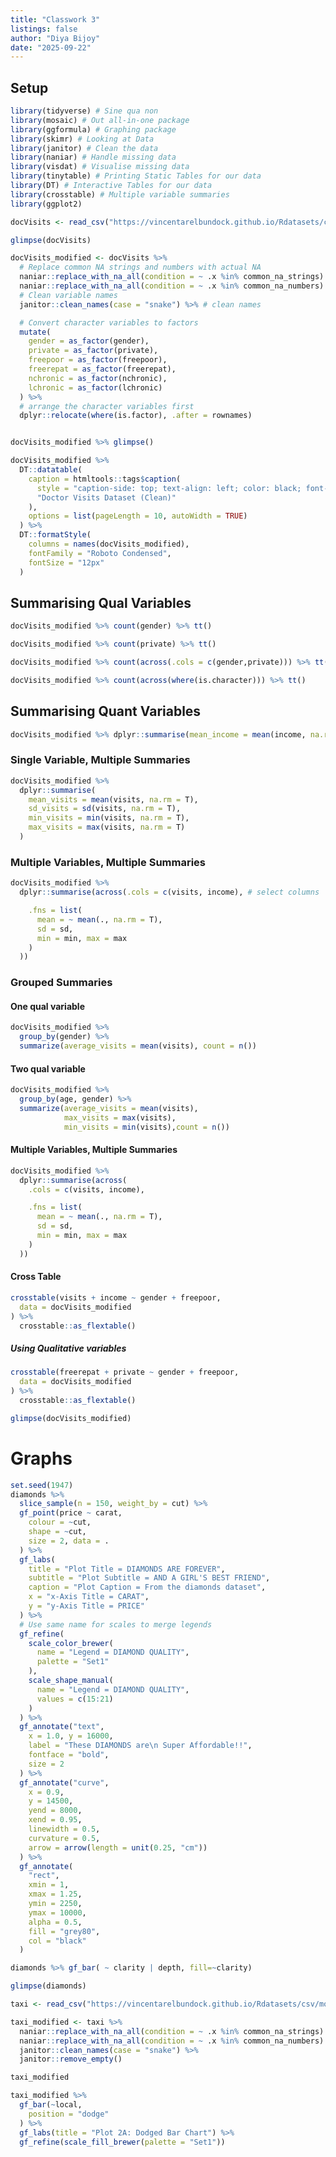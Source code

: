 ```yaml
---
title: "Classwork 3"
listings: false
author: "Diya Bijoy"
date: "2025-09-22"
---
```


## Setup

```r
library(tidyverse) # Sine qua non
library(mosaic) # Out all-in-one package
library(ggformula) # Graphing package
library(skimr) # Looking at Data
library(janitor) # Clean the data
library(naniar) # Handle missing data
library(visdat) # Visualise missing data
library(tinytable) # Printing Static Tables for our data
library(DT) # Interactive Tables for our data
library(crosstable) # Multiple variable summaries
library(ggplot2)
```

```r
docVisits <- read_csv("https://vincentarelbundock.github.io/Rdatasets/csv/AER/DoctorVisits.csv")
```

```r
glimpse(docVisits)
```

```r
docVisits_modified <- docVisits %>%
  # Replace common NA strings and numbers with actual NA
  naniar::replace_with_na_all(condition = ~ .x %in% common_na_strings) %>%
  naniar::replace_with_na_all(condition = ~ .x %in% common_na_numbers) %>%
  # Clean variable names
  janitor::clean_names(case = "snake") %>% # clean names

  # Convert character variables to factors
  mutate(
    gender = as_factor(gender),
    private = as_factor(private),
    freepoor = as_factor(freepoor),
    freerepat = as_factor(freerepat),
    nchronic = as_factor(nchronic),
    lchronic = as_factor(lchronic)
  ) %>%
  # arrange the character variables first
  dplyr::relocate(where(is.factor), .after = rownames)


docVisits_modified %>% glimpse()
```

```r
docVisits_modified %>%
  DT::datatable(
    caption = htmltools::tags$caption(
      style = "caption-side: top; text-align: left; color: black; font-size: 150%;",
      "Doctor Visits Dataset (Clean)"
    ),
    options = list(pageLength = 10, autoWidth = TRUE)
  ) %>%
  DT::formatStyle(
    columns = names(docVisits_modified),
    fontFamily = "Roboto Condensed",
    fontSize = "12px"
  )
```

## Summarising Qual Variables

```r
docVisits_modified %>% count(gender) %>% tt()
```

```r
docVisits_modified %>% count(private) %>% tt()
```

```r
docVisits_modified %>% count(across(.cols = c(gender,private))) %>% tt()
```

```r
docVisits_modified %>% count(across(where(is.character))) %>% tt()
```

## Summarising Quant Variables

```r
docVisits_modified %>% dplyr::summarise(mean_income = mean(income, na.rm = T))
```

### Single Variable, Multiple Summaries

```r
docVisits_modified %>%
  dplyr::summarise(
    mean_visits = mean(visits, na.rm = T),
    sd_visits = sd(visits, na.rm = T),
    min_visits = min(visits, na.rm = T),
    max_visits = max(visits, na.rm = T)
  )
```

### Multiple Variables, Multiple Summaries

```r
docVisits_modified %>%
  dplyr::summarise(across(.cols = c(visits, income), # select columns

    .fns = list(
      mean = ~ mean(., na.rm = T),
      sd = sd,
      min = min, max = max
    )
  ))
```

### Grouped Summaries

#### One qual variable

```r
docVisits_modified %>%
  group_by(gender) %>%
  summarize(average_visits = mean(visits), count = n())
```

#### Two qual variable

```r
docVisits_modified %>%
  group_by(age, gender) %>%
  summarize(average_visits = mean(visits), 
            max_visits = max(visits),
            min_visits = min(visits),count = n())
```

#### Multiple Variables, Multiple Summaries

```r
docVisits_modified %>%
  dplyr::summarise(across(
    .cols = c(visits, income),

    .fns = list(
      mean = ~ mean(., na.rm = T),
      sd = sd,
      min = min, max = max
    )
  ))
```

#### Cross Table

```r
crosstable(visits + income ~ gender + freepoor,
  data = docVisits_modified
) %>%
  crosstable::as_flextable()
```

##### Using Qualitative variables

```r
crosstable(freerepat + private ~ gender + freepoor,
  data = docVisits_modified
) %>%
  crosstable::as_flextable()
```

```r
glimpse(docVisits_modified)
```

# Graphs

```r
set.seed(1947)
diamonds %>%
  slice_sample(n = 150, weight_by = cut) %>%
  gf_point(price ~ carat,
    colour = ~cut,
    shape = ~cut,
    size = 2, data = .
  ) %>%
  gf_labs(
    title = "Plot Title = DIAMONDS ARE FOREVER",
    subtitle = "Plot Subtitle = AND A GIRL'S BEST FRIEND",
    caption = "Plot Caption = From the diamonds dataset",
    x = "x-Axis Title = CARAT",
    y = "y-Axis Title = PRICE"
  ) %>%
  # Use same name for scales to merge legends
  gf_refine(
    scale_color_brewer(
      name = "Legend = DIAMOND QUALITY",
      palette = "Set1"
    ),
    scale_shape_manual(
      name = "Legend = DIAMOND QUALITY",
      values = c(15:21)
    )
  ) %>%
  gf_annotate("text",
    x = 1.0, y = 16000,
    label = "These DIAMONDS are\n Super Affordable!!",
    fontface = "bold",
    size = 2
  ) %>%
  gf_annotate("curve",
    x = 0.9,
    y = 14500,
    yend = 8000,
    xend = 0.95,
    linewidth = 0.5,
    curvature = 0.5,
    arrow = arrow(length = unit(0.25, "cm"))
  ) %>%
  gf_annotate(
    "rect",
    xmin = 1,
    xmax = 1.25,
    ymin = 2250,
    ymax = 10000,
    alpha = 0.5,
    fill = "grey80",
    col = "black"
  )
```

```r
diamonds %>% gf_bar( ~ clarity | depth, fill=~clarity)
```

```r
glimpse(diamonds)
```

```r
taxi <- read_csv("https://vincentarelbundock.github.io/Rdatasets/csv/modeldata/taxi.csv")

taxi_modified <- taxi %>%
  naniar::replace_with_na_all(condition = ~ .x %in% common_na_strings) %>%
  naniar::replace_with_na_all(condition = ~ .x %in% common_na_numbers) %>%
  janitor::clean_names(case = "snake") %>%
  janitor::remove_empty()

taxi_modified
```

```r
taxi_modified %>%
  gf_bar(~local,
    position = "dodge"
  ) %>%
  gf_labs(title = "Plot 2A: Dodged Bar Chart") %>%
  gf_refine(scale_fill_brewer(palette = "Set1"))
```
